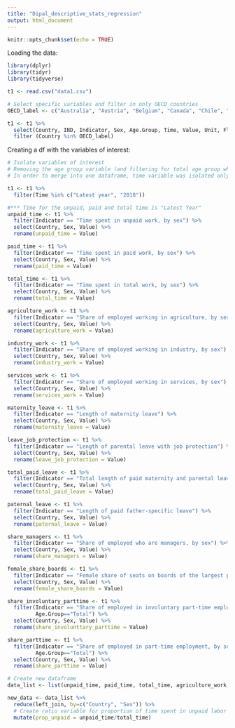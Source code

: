 ```yaml
---
title: "Dipal_descriptive_stats_regression"
output: html_document
---
```


```r
knitr::opts_chunk$set(echo = TRUE)
```

Loading the data:
```r
library(dplyr)
library(tidyr)
library(tidyverse)

t1 <- read.csv("data1.csv")

# Select specific variables and filter in only OECD countries
OECD_label <- c("Australia", "Austria", "Belgium", "Canada", "Chile", "Colombia", "Costa Rica", "Czech Republic", "Denmark", "Estonia", "Finland", "France", "Germany", "Greece", "Hungary", "Iceland", "Ireland", "Israel", "Italy", "Japan", "Korea", "Latvia", "Lithuania", "Luxembourg", "Mexico", "Netherlands", "New Zealand", "Norway", "Poland", "Portugal", "Slovak Republic", "Slovenia", "Spain", "Sweden", "Switzerland", "Turkey", "United Kingdon", "United States")

t1 <- t1 %>% 
  select(Country, IND, Indicator, Sex, Age.Group, Time, Value, Unit, Flags) %>%
  filter (Country %in% OECD_label)
```

Creating a df with the variables of interest:

```r
# Isolate variables of interest
# Removing the age group variable (and filtering for total age group when appropriate)
# In order to merge into one dataframe, time variable was isolated only to 2018 for most variables as that is the most recent year with the most complete data. 

t1 <- t1 %>%
  filter(Time %in% c("Latest year", "2018"))

#*** Time for the unpaid, paid and total time is "Latest Year"
unpaid_time <- t1 %>%
  filter(Indicator == "Time spent in unpaid work, by sex") %>%
  select(Country, Sex, Value) %>%      
  rename(unpaid_time = Value)

paid_time <- t1 %>%
  filter(Indicator == "Time spent in paid work, by sex") %>%
  select(Country, Sex, Value) %>%
  rename(paid_time = Value)

total_time <- t1 %>%
  filter(Indicator == "Time spent in total work, by sex") %>%
  select(Country, Sex, Value) %>%
  rename(total_time = Value)

agriculture_work <- t1 %>%
  filter(Indicator == "Share of employed working in agriculture, by sex") %>%
  select(Country, Sex, Value) %>%       
  rename(agriculture_work = Value)

industry_work <- t1 %>%
  filter(Indicator == "Share of employed working in industry, by sex") %>%
  select(Country, Sex, Value) %>%     
  rename(industry_work = Value)

services_work <- t1 %>%
  filter(Indicator == "Share of employed working in services, by sex") %>%
  select(Country, Sex, Value) %>%
  rename(services_work = Value)

maternity_leave <- t1 %>%
  filter(Indicator == "Length of maternity leave") %>%
  select(Country, Sex, Value) %>%
  rename(maternity_leave = Value)

leave_job_protection <- t1 %>%
  filter(Indicator == "Length of parental leave with job protection") %>%
  select(Country, Sex, Value) %>%
  rename(leave_job_protection = Value)

total_paid_leave <- t1 %>%
  filter(Indicator == "Total length of paid maternity and parental leave") %>%
  select(Country, Sex, Value) %>%
  rename(total_paid_leave = Value)

paternal_leave <- t1 %>%
  filter(Indicator == "Length of paid father-specific leave") %>%
  select(Country, Sex, Value) %>%
  rename(paternal_leave = Value)

share_managers <- t1 %>%
  filter(Indicator == "Share of employed who are managers, by sex") %>%
  select(Country, Sex, Value) %>%
  rename(share_managers = Value)

female_share_boards <- t1 %>%
  filter(Indicator == "Female share of seats on boards of the largest publicly listed companies") %>%
  select(Country, Sex, Value) %>%
  rename(female_share_boards = Value)

share_involuntary_parttime <- t1 %>%
  filter(Indicator == "Share of employed in involuntary part-time employment, by sex and age group",
         Age.Group=="Total") %>%
  select(Country, Sex, Value) %>%
  rename(share_involunttary_parttime = Value)

share_parttime <- t1 %>%
  filter(Indicator == "Share of employed in part-time employment, by sex and age group",
         Age.Group=="Total") %>%
  select(Country, Sex, Value) %>%
  rename(share_parttime = Value)

# Create new dataframe
data_list <- list(unpaid_time, paid_time, total_time, agriculture_work, industry_work, services_work, maternity_leave, leave_job_protection, total_paid_leave, paternal_leave, share_managers, female_share_boards, share_involuntary_parttime, share_parttime)

new_data <- data_list %>% 
  reduce(left_join, by=c("Country", "Sex")) %>%
  # Create ratio variable for proportion of time spent in unpaid labor
  mutate(prop_unpaid = unpaid_time/total_time)
```